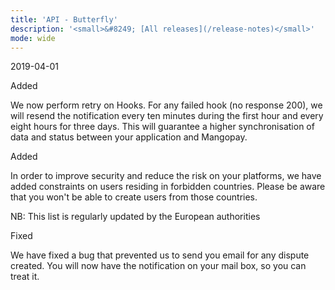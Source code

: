 ```yaml
---
title: 'API - Butterfly'  
description: '<small>&#8249; [All releases](/release-notes)</small>'
mode: wide
---
```

<span class="date">2019-04-01</span>  
  
  
<div class="pill pill-green">Added</div>  
  

We now perform retry on Hooks. For any failed hook (no response 200), we will resend the notification every ten minutes during the first hour and every eight hours for three days. This will guarantee a higher synchronisation of data and status between your application and Mangopay.  
<div class="pill pill-green">Added</div>  
  

In order to improve security and reduce the risk on your platforms, we have added constraints on users residing in forbidden countries. Please be aware that you won't be able to create users from those countries.   

NB: This list is regularly updated by the European authorities  
<div class="pill pill-orange">Fixed</div>  
  

We have fixed a bug that prevented us to send you email for any dispute created. You will now have the notification on your mail box, so you can treat it.